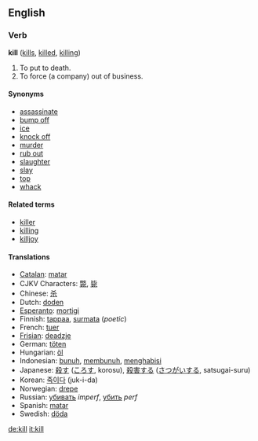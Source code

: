 ==English==
===Verb===
'''kill''' ([[kills]], [[killed]], [[killing]])

#To put to death.
#To force (a company) out of business.

====Synonyms====
*[[assassinate]]
*[[bump off]]
*[[ice]]
*[[knock off]]
*[[murder]]
*[[rub out]]
*[[slaughter]]
*[[slay]]
*[[top]]
*[[whack]]

====Related terms====
*[[killer]]
*[[killing]]
*[[killjoy]]

====Translations====
*[[Catalan]]: [[matar]]
*CJKV Characters: [[斃]], [[毙]]
*Chinese: [[杀]]
*Dutch: [[doden]]
*[[Esperanto]]: [[mortigi]]
*Finnish: [[tappaa]], [[surmata]] (''poetic'')
*French: [[tuer]]
*[[Frisian]]: [[deadzje]]
*German: [[töten]]
*Hungarian: [[öl]]
*Indonesian: [[bunuh]], [[bunuh|membunuh]], [[habis|menghabisi]]
*Japanese: [[殺す]] ([[ころす]], korosu), [[殺害]]する ([[さつがい]]する, satsugai-suru)
*Korean: [[죽이다]] (juk-i-da)
*Norwegian: [[drepe]]
*Russian: [[убивать]] ''imperf'', [[убить]] ''perf''
*Spanish: [[matar]]
*Swedish: [[döda]]

[[de:kill]]
[[it:kill]]